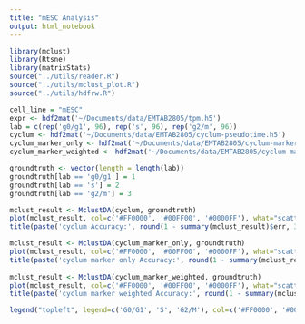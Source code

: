 ```yaml
---
title: "mESC Analysis"
output: html_notebook
---
```


```r
library(mclust)
library(Rtsne)
library(matrixStats)
source("../utils/reader.R")
source("../utils/mclust_plot.R")
source("../utils/hdfrw.R")
```

```r
cell_line = "mESC"
expr <- hdf2mat('~/Documents/data/EMTAB2805/tpm.h5')
lab = c(rep('g0/g1', 96), rep('s', 96), rep('g2/m', 96))
cyclum <- hdf2mat('~/Documents/data/EMTAB2805/cyclum-pseudotime.h5')
cyclum_marker_only <- hdf2mat('~/Documents/data/EMTAB2805/cyclum-marker-only-pseudotime.h5')
cyclum_marker_weighted <- hdf2mat('~/Documents/data/EMTAB2805/cyclum-marker-weighted-pseudotime.h5')
```

```r
groundtruth <- vector(length = length(lab))
groundtruth[lab == 'g0/g1'] = 1
groundtruth[lab == 's'] = 2
groundtruth[lab == 'g2/m'] = 3

mclust_result <- MclustDA(cyclum, groundtruth)
plot(mclust_result, col=c('#FF0000', '#00FF00', '#0000FF'), what="scatterplot")
title(paste('cyclum Accuracy:', round(1 - summary(mclust_result)$err, 3)))

mclust_result <- MclustDA(cyclum_marker_only, groundtruth)
plot(mclust_result, col=c('#FF0000', '#00FF00', '#0000FF'), what="scatterplot")
title(paste('cyclum marker only Accuracy:', round(1 - summary(mclust_result)$err, 3)))
  
mclust_result <- MclustDA(cyclum_marker_weighted, groundtruth)
plot(mclust_result, col=c('#FF0000', '#00FF00', '#0000FF'), what="scatterplot")
title(paste('cyclum marker weighted Accuracy:', round(1 - summary(mclust_result)$err, 3)))

legend("topleft", legend=c('G0/G1', 'S', 'G2/M'), col=c('#FF0000', '#00FF00', '#0000FF'), pt.bg=c('#FF000040', '#00FF0040', '#0000FF40'), pch=22)
```

